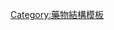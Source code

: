{{Navbox
|name = Hydrazines
|title = [[肼]]及其衍生物
|state = {{{state|autocollapse}}}
|listclass = hlist
|group1 = 无机肼
|list1 = 
* [[肼]] （[[联氨]]）
* [[𨥙]]
* [[四氟肼]]
* [[肼基钠]]
|group2 = 有机肼
|list2 = 
* [[酰肼]]
* [[腙]]
{{navbox subgroup
|group1 = 脂肪肼/芳香肼
|list1 =
* [[苯肼]]
* [[2,4-二硝基苯肼]]
* [[1,2-二甲基肼]]
* [[偏二甲肼]]
|group2 = 酰肼（单取代）
|list2 =
* [[甲酰肼]]
* {{le|4-苯基氨基硫脲|4-Phenylthiosemicarbazide|4-PTSC}}
* [[己二酰肼]]
* [[Adjudin]]
* {{le|伞菌氨酸|Agaritine}}
* [[Benmoxin]]
* [[Cadralazine]]
* [[Carbazide]]
* [[Carbidopa]]
* [[Carbohydrazide]]
* [[Daminozide]]
* [[Dihydralazine]]
* [[Endralazine]]
* [[Gyromitrin]]
* [[HBT (explosive)|HBT]]
* [[肼屈嗪]]
* {{le|异丙氯肼|Iproclozide}}
* {{le|异丙烟肼|Iproniazid}}
* {{le|异卡波肼|Isocarboxazid}}
* [[异烟肼]]
* [[Mebanazine]]
* [[Metfendrazine]]
* [[Monomethylhydrazine|MMH]]
* [[Nialamide]]
* [[Octamoxin]]
* [[Phenylethylidenehydrazine|PEH]]
* [[Phenelzine]]
* [[Pheniprazine]]
* [[Phenoxypropazine]]
* [[Pildralazine]]
* [[Pimagedine]]
* [[Pivalylbenzhydrazine]]
* [[Procarbazine]]
* {{le|沙夫肼|Safrazine}}
* [[氨基脲]]
* {{le|缩氨脲|Semicarbazone}}
|group3 = 酰肼（二取代）
|list3 =
* [[鲁米诺]]
}}
}}<noinclude>
{{collapsible option}}
[[Category:藥物結構模板]]
</noinclude>